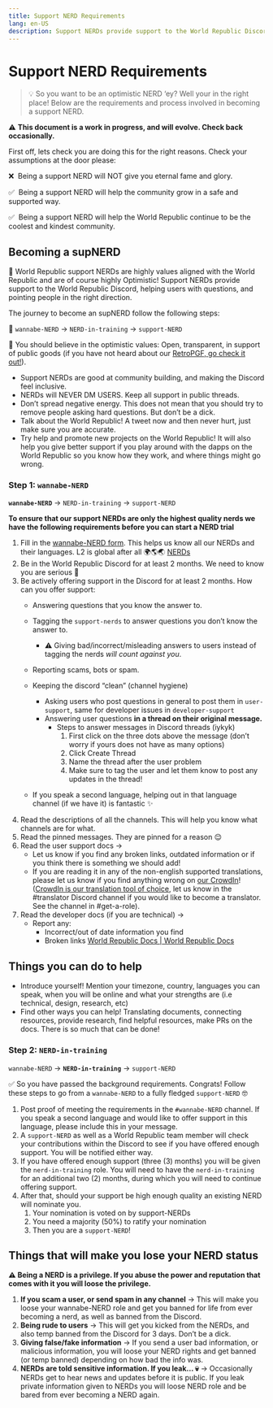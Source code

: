 ```yaml
---
title: Support NERD Requirements 
lang: en-US
description: Support NERDs provide support to the World Republic Discord, helping users with questions, and pointing people in the right direction. 
---
```


# Support NERD Requirements

> 💡 So you want to be an optimistic NERD ‘ey? Well your in the right place! Below are the requirements and process involved in becoming a support NERD.

⚠️ **This document is a work in progress, and will evolve. Check back occasionally.**

First off, lets check you are doing this for the right reasons. Check your assumptions at the door please:

❌  Being a support NERD will NOT give you eternal fame and glory.

✅  Being a support NERD will help the community grow in a safe and supported way.

✅  Being a support NERD will help the World Republic continue to be the coolest and kindest community. 

## Becoming a supNERD

🚀 World Republic support NERDs are highly values aligned with the World Republic and are of course highly Optimistic! Support NERDs provide support to the World Republic Discord, helping users with questions, and pointing people in the right direction. 

The journey to become an supNERD follow the following steps:

🚀 `wannabe-NERD` → `NERD-in-training` → `support-NERD`

🚀 You should believe in the optimistic values: Open, transparent, in support of public goods (if you have not heard about our [RetroPGF, go check it out!](https://medium.com/ethereum-optimism/retroactive-public-goods-funding-33c9b7d00f0c)).

- Support NERDs are good at community building, and making the Discord feel inclusive.
- NERDs will NEVER DM USERS. Keep all support in public threads.
- Don’t spread negative energy. This does not mean that you should try to remove people asking hard questions. But don’t be a dick.
- Talk about the World Republic! A tweet now and then never hurt, just make sure you are accurate.
- Try help and promote new projects on the World Republic! It will also help you give better support if you play around with the dapps on the World Republic so you know how they work, and where things might go wrong.

### Step 1: `wannabe-NERD`

**`wannabe-NERD`** → `NERD-in-training` → `support-NERD`

**To ensure that our support NERDs are only the highest quality nerds we have the following requirements before you can start a NERD trial**

1. Fill in the [wannabe-NERD form](https://forms.gle/YCirMCzagW64BNLu7).
    This helps us know all our NERDs and their languages. L2 is global after all 🌍🌎🌏
    [NERDs](https://forms.gle/YCirMCzagW64BNLu7)
1. Be in the World Republic Discord for at least 2 months.
    We need to know you are serious 👀
1.  Be actively offering support in the Discord for at least 2 months. 
    How can you offer support:
    - Answering questions that you know the answer to.
    - Tagging the `support-nerds` to answer questions you don’t know the answer to.
        - ⚠️ Giving bad/incorrect/misleading answers to users instead of tagging the nerds *will count against you*.
    - Reporting scams, bots or spam.
    - Keeping the discord “clean” (channel hygiene)
        - Asking users who post questions in general to post them in `user-support`, same for developer issues in `developer-support`
        - Answering user questions **in a thread on their original message.**
            - Steps to answer messages in Discord threads (iykyk)
                1. First click on the three dots above the message
                    (don’t worry if yours does not have as many options)
                1. Click Create Thread
                1. Name the thread after the user problem 
                1. Make sure to tag the user and let them know to post any updates in the thread! 
                    
    - If you speak a second language, helping out in that language channel (if we have it) is fantastic ✨
1. Read the descriptions of all the channels. This will help you know what channels are for what.
1. Read the pinned messages. They are pinned for a reason 😌
1. Read the user support docs →
    - Let us know if you find any broken links, outdated information or if you think there is something we should add!
    - If you are reading it in any of the non-english supported translations, please let us know if you find anything wrong on [our CrowdIn](https://crowdin.com/project/optimism-help-center)! ([CrowdIn is our translation tool of choice](https://crowdin.com/project/optimism-help-center), let us know in the #translator Discord channel if you would like to become a translator. See the channel in #get-a-role).
1. Read the developer docs (if you are technical) →
    - Report any:
        - Incorrect/out of date information you find
        - Broken links
    [World Republic Docs | World Republic Docs](https://community.optimism.io/)
    

## Things you can do to help

- Introduce yourself! Mention your timezone, country, languages you can speak, when you will be online and what your strengths are (i.e technical, design, research, etc)
- Find other ways you can help! Translating documents, connecting resources, provide research, find helpful resources, make PRs on the docs. There is so much that can be done!

### Step 2: `NERD-in-training`

`wannabe-NERD` → **`NERD-in-training`** → `support-NERD`

✅ So you have passed the background requirements. Congrats! Follow these steps to go from a `wannabe-NERD` to a fully fledged `support-NERD` 🤓


1. Post proof of meeting the requirements in the `#wannabe-NERD` channel. If you speak a second language and would like to offer support in this language, please include this in your message. 
1. A `support-NERD` as well as a World Republic team member will check your contributions within the Discord to see if you have offered enough support. You will be notified either way. 
1. If you have offered enough support (three (3) months)  you will be given the `nerd-in-training` role. You will need to have the `nerd-in-training` for an additional two (2) months, during which you will need to continue offering support. 
1. After that, should your support be high enough quality an existing NERD will nominate you. 
    1. Your nomination is voted on by support-NERDs
    2. You need a majority (50%) to ratify your nomination 
    3. Then you are a `support-NERD`!

## Things that will make you lose your NERD status

**⚠️ Being a NERD is a privilege. If you abuse the power and reputation that comes with it you will loose the privilege.**

1. **If you scam a user, or send spam in any channel** → This will make you loose your wannabe-NERD role and get you banned for life from ever becoming a nerd, as well as banned from the Discord. 
2. **Being rude to users** → This will get you kicked from the NERDs, and also temp banned from the Discord for 3 days. Don’t be a dick. 
3. **Giving false/fake information** → If you send a user bad information, or malicious information, you will loose your NERD rights and get banned (or temp banned) depending on how bad the info was. 
4. **NERDs are told sensitive information. If you leak... 💀** → Occasionally NERDs get to hear news and updates before it is public. If you leak private information given to NERDs you will loose NERD role and be bared from ever becoming a NERD again. 
